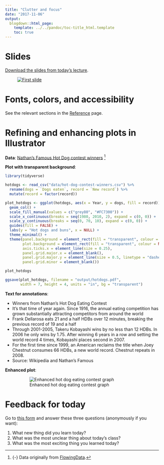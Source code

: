 ```yaml
---
title: "Clutter and focus"
date: "2017-11-06"
output:
  blogdown::html_page:
    template: ../../pandoc/toc-title_html.template
    toc: true
---
```


# Slides

[Download the slides from today's lecture](/slides/BUSM-491R_2017-11-06.pdf).

<figure>
[![First slide](/images/slides/slides_2017-11-06.png)](/slides/BUSM-491R_2017-11-06.pdf)
</figure>


# Fonts, colors, and accessibility

See the relevant sections in the [Reference](/reference/) page.


# Refining and enhancing plots in Illustrator

**Data**: [<i class="fa fa-download" aria-hidden="true"></i> Nathan's Famous Hot Dog contest winners](/data/hot-dog-contest-winners.csv) ^[{-} Data originally from [FlowingData](https://flowingdata.com/2009/07/02/whos-going-to-win-nathans-hot-dog-eating-contest/).]

**Plot with transparent background**:

```r
library(tidyverse)

hotdogs <- read_csv("data/hot-dog-contest-winners.csv") %>%
  rename(dogs = `Dogs eaten`, record = `New record`) %>%
  mutate(record = factor(record))

plot_hotdogs <- ggplot(hotdogs, aes(x = Year, y = dogs, fill = record)) + 
  geom_col() + 
  scale_fill_manual(values = c("grey80", "#FC7300")) +
  scale_x_continuous(breaks = seq(1980, 2010, 2), expand = c(0, 0)) +
  scale_y_continuous(breaks = seq(0, 70, 10), expand = c(0, 0)) +
  guides(fill = FALSE) +
  labs(y = "Hot dogs and buns", x = NULL) +
  theme_minimal() +
  theme(panel.background = element_rect(fill = "transparent", colour = NA),
        plot.background = element_rect(fill = "transparent", colour = NA),
        axis.ticks.x = element_line(size = 0.25),
        panel.grid.major.x = element_blank(),
        panel.grid.major.y = element_line(size = 0.5, linetype = "dashed"),
        panel.grid.minor = element_blank())

plot_hotdogs
```

```r
ggsave(plot_hotdogs, filename = "output/hotdogs.pdf",
       width = 7, height = 4, units = "in", bg = "transparent")
```

**Text for annotations**: 

- Winners from Nathan's Hot Dog Eating Contest
- It's that time of year again. Since 1916, the annual eating competition has grown substantially attracting competitors from around the world
- Frank Dellarosa eats 21 and a half HDBs over 12 minutes, breaking the previous record of 19 and a half
- Through 2001-2005, Takeru Kobayashi wins by no less than 12 HDBs. In 2006 he only wins by 1.75. After winning 6 years in a row and setting the world record 4 times, Kobayashi places second in 2007.
- For the first time since 1999, an American reclaims the title when Joey Chestnut consumes 66 HDBs, a new world record. Chestnut repeats in 2008.
- Source: Wikipedia and Nathan's Famous

**Enhanced plot**:

<figure class="fullwidth">

![Enhanced hot dog eating contest graph](/images/class/hot-dogs.gif)

</figure>


# Feedback for today

Go to [this form](https://goo.gl/forms/dhjNwwkQIyn9qbIl2) and answer these three questions (anonymously if you want):

1. What new thing did you learn today?
2. What was the most unclear thing about today's class?
3. What was the most exciting thing you learned today?
